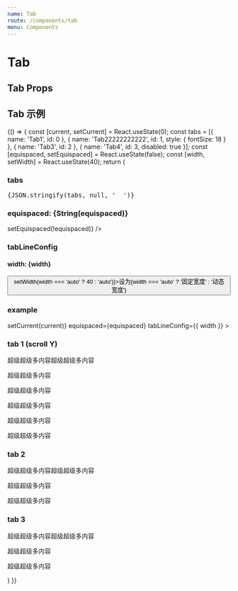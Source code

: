 ```yaml
---
name: Tab
route: /components/tab
menu: Components
---
```



# Tab

## Tab Props

<Props of={Tab} />

## Tab 示例
<Playground>
    {() => {
        const [current, setCurrent] = React.useState(0);
        const tabs = [{ name: 'Tab1', id: 0 }, { name: 'Tab22222222222', id: 1, style: { fontSize: 18 } }, { name: 'Tab3', id: 2 }, { name: 'Tab4', id: 3, disabled: true }];
        const [equispaced, setEquispaced] = React.useState(false);
        const [width, setWidth] = React.useState(40);
        return (
            <div style={{ padding: 20, fontSize: 14 }}>
                <h3>tabs</h3>
                <pre>{JSON.stringify(tabs, null, '  ')}</pre>
                <h3>equispaced: {String(equispaced)}</h3>
                <Switch checked={equispaced} onChange={e => setEquispaced(!equispaced)} />
                <h3>tabLineConfig</h3>
                <h4>width: {width}</h4>
                <Button onClick={() => setWidth(width === 'auto' ? 40 : 'auto')}>设为{width === 'auto' ? '固定宽度' : '动态宽度'}</Button>
                <h3>example</h3>
                <Tab
                    tabs={tabs}
                    current={current}
                    onTabChange={(current, item) => setCurrent(current)}
                    equispaced={equispaced}
                    tabLineConfig={{ width }}
                >
                    <div style={{ height: 150, overflowY: 'auto' }}>
                        <h3>tab 1 (scroll Y)</h3>
                        <p>超级超级多内容超级超级多内容</p>
                        <p>超级超级多内容</p>
                        <p>超级超级多内容</p>
                        <p>超级超级多内容</p>
                        <p>超级超级多内容</p>
                        <p>超级超级多内容</p>
                    </div>
                    <div>
                        <h3>tab 2</h3>
                        <p>超级超级多内容超级超级多内容</p>
                        <p>超级超级多内容</p>
                        <p>超级超级多内容</p>
                    </div>
                    <div>
                        <h3>tab 3</h3>
                        <p>超级超级多内容超级超级多内容</p>
                        <p>超级超级多内容</p>
                        <p>超级超级多内容</p>
                    </div>
                </Tab>
            </div>
        )
    }}
</Playground>

